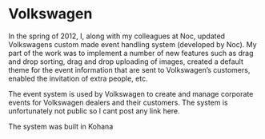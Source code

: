 
<Banner>
  <BannerItem image="/images/projects/volkswagen/volkswagen-1200x510.jpg" />
</Banner >

<ProjectsSubmenu />

# Volkswagen

In the spring of 2012, I, along with my colleagues at Noc, updated Volkswagens custom made event handling system (developed by Noc). My part of the work was to implement a number of new features such as drag and drop sorting, drag and drop uploading of images, created a default theme for the event information that are sent to Volkswagen’s customers, enabled the invitation of extra people, etc.

The event system is used by Volkswagen to create and manage corporate events for Volkswagen dealers and their customers. The system is unfortunately not public so I cant post any link here.

The system was built in Kohana

